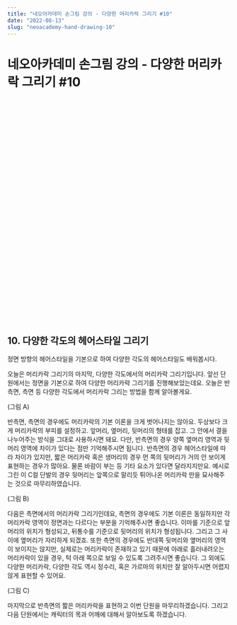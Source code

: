 ```yaml
---
title: "네오아카데미 손그림 강의 - 다양한 머리카락 그리기 #10"
date: "2022-08-13"
slug: "neoacademy-hand-drawing-10"
---
```


# 네오아카데미 손그림 강의 - 다양한 머리카락 그리기 #10
<iframe width="895" height="503" src="" title="네오아카데미 손그림 강의 - 다양한 머리카락 그리기 #10" frameborder="0" allow="accelerometer; autoplay; clipboard-write; encrypted-media; gyroscope; picture-in-picture" allowfullscreen></iframe>

## 10. 다양한 각도의 헤어스타일 그리기
정면 방향의 헤어스타일을 기본으로 하여 다양한 각도의 헤어스타일도 배워봅시다.

오늘은 머리카락 그리기의 마지막, 다양한 각도에서의 머리카락 그리기입니다.
앞선 단원에서는 정면을 기본으로 하여 다양한 머리카락 그리기를 진행해보았는데요. 오늘은 반측면, 측면 등 다양한 각도에서 머리카락 그리는 방법을 함께 알아볼게요.

(그림 A)

반측면, 측면의 경우에도 머리카락의 기본 이론을 크게 벗어나지는 않아요. 두상보다 크게 머리카락의 부피를 설정하고. 앞머리, 옆머리, 뒷머리의 형태를 잡고. 그 안에서 결을 나누어주는 방식을 그대로 사용하시면 돼요. 
다만, 반측면의 경우 양쪽 옆머리 영역과 뒷머리 영역에 차이가 있다는 점만 기억해주시면 됩니다. 반측면의 경우 헤어스타일에 따라 차이가 있지만, 짧은 머리카락 혹은 생머리의 경우 먼 쪽의 뒷머리가 거의 안 보이게 표현하는 경우가 많아요. 물론 바람이 부는 등 기타 요소가 있다면 달라지지만요. 예시로 그린 이 C컬 단발의 경우 뒷머리는 앞쪽으로 말리듯 튀어나온 머리카락 만을 묘사해주는 것으로 마무리하였습니다.

(그림 B)

다음은 측면에서의 머리카락 그리기인데요, 측면의 경우에도 기본 이론은 동일하지만 각 머리카락 영역이 정면과는 다르다는 부분을 기억해주시면 좋습니다. 이마를 기준으로 앞머리의 위치가 형성되고, 뒤통수를 기준으로 뒷머리의 위치가 형성됩니다. 그리고 그 사이에 옆머리가 자리하게 되겠죠.
또한 측면의 경우에도 반대쪽 뒷머리와 옆머리의 영역이 보이지는 않지만, 실제로는 머리카락이 존재하고 있기 때문에 아래로 흘러내려오는 머리카락이 있을 경우, 턱 아래 쪽으로 보일 수 있도록 그려주시면 좋습니다. 그 외에도 다양한 머리카락, 다양한 각도 역시 정수리, 혹은 가르마의 위치만 잘 알아두시면 어렵지 않게 표현할 수 있어요.

(그림 C)

마지막으로 반측면의 짧은 머리카락을 표현하고 이번 단원을 마무리하겠습니다.
그리고 다음 단원에서는 캐릭터의 목과 어깨에 대해서 알아보도록 하겠습니다.